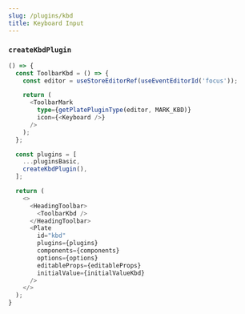 ```yaml
---
slug: /plugins/kbd
title: Keyboard Input
---
```


### `createKbdPlugin`

```ts live
() => {
  const ToolbarKbd = () => {
    const editor = useStoreEditorRef(useEventEditorId('focus'));

    return (
      <ToolbarMark
        type={getPlatePluginType(editor, MARK_KBD)}
        icon={<Keyboard />}
      />
    );
  };

  const plugins = [
    ...pluginsBasic,
    createKbdPlugin(),
  ];

  return (
    <>
      <HeadingToolbar>
        <ToolbarKbd />
      </HeadingToolbar>
      <Plate
        id="kbd"
        plugins={plugins}
        components={components}
        options={options}
        editableProps={editableProps}
        initialValue={initialValueKbd}
      />
    </>
  );
}
```